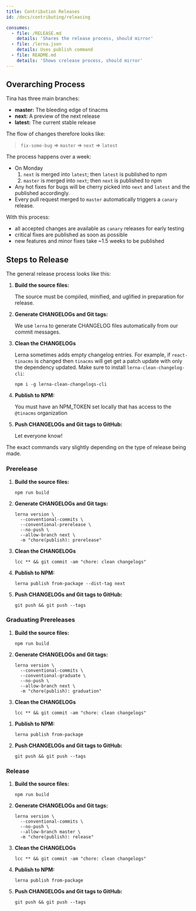 ```yaml
---
title: Contribution Releases
id: /docs/contributing/releasing

consumes:
  - file: /RELEASE.md
    details: 'Shares the release process, should mirror'
  - file: /lerna.json
    details: Uses publish command
  - file: README.md
    details: 'Shows crelease process, should mirror'
---
```


## Overarching Process

Tina has three main branches:

- **master:** The bleeding edge of tinacms
- **next:** A preview of the next release
- **latest:** The current stable release

The flow of changes therefore looks like:

> `fix-some-bug` => `master` => `next` => `latest`

The process happens over a week:

- On Monday
  1. `next` is merged into `latest`; then `latest` is published to npm
  2. `master` is merged into `next`; then `next` is published to npm
- Any hot fixes for bugs will be cherry picked into `next` and `latest`
  and the published accordingly.
- Every pull request merged to `master` automatically triggers a
  `canary` release.

With this process:

- all accepted changes are available as `canary` releases for early testing
- critical fixes are published as soon as possible
- new features and minor fixes take ~1.5 weeks to be published

## Steps to Release

The general release process looks like this:

1. **Build the source files:**

   The source must be compiled, minified, and uglified in preparation for release.

1. **Generate CHANGELOGs and Git tags:**

   We use `lerna` to generate CHANGELOG files automatically from our commit messages.

1. **Clean the CHANGELOGs**

   Lerna sometimes adds empty changelog entries. For example, if `react-tinacms` is changed
   then `tinacms` will get get a patch update with only the dependency updated. Make sure to install `lerna-clean-changelog-cli`:

   ```
   npm i -g lerna-clean-changelogs-cli
   ```

1. **Publish to NPM:**

   You must have an NPM_TOKEN set locally that has access to the `@tinacms` organization

1. **Push CHANGELOGs and Git tags to GitHub:**

   Let everyone know!

The exact commands vary slightly depending on the type of release being made.

### Prerelease

1. **Build the source files:**

   ```
   npm run build
   ```

1. **Generate CHANGELOGs and Git tags:**

   ```
   lerna version \
     --conventional-commits \
     --conventional-prerelease \
     --no-push \
     --allow-branch next \
     -m "chore(publish): prerelease"
   ```

1. **Clean the CHANGELOGs**

   ```
   lcc ** && git commit -am "chore: clean changelogs"
   ```

1. **Publish to NPM:**
   ```
   lerna publish from-package --dist-tag next
   ```
1. **Push CHANGELOGs and Git tags to GitHub:**
   ```
   git push && git push --tags
   ```

### Graduating Prereleases

1. **Build the source files:**

   ```
   npm run build
   ```

1. **Generate CHANGELOGs and Git tags:**

   ```
   lerna version \
     --conventional-commits \
     --conventional-graduate \
     --no-push \
     --allow-branch next \
     -m "chore(publish): graduation"
   ```

1. **Clean the CHANGELOGs**

   ```
   lcc ** && git commit -am "chore: clean changelogs"
   ```

1) **Publish to NPM:**

   ```
   lerna publish from-package
   ```

1) **Push CHANGELOGs and Git tags to GitHub:**
   ```
   git push && git push --tags
   ```

### Release

1. **Build the source files:**

   ```
   npm run build
   ```

1. **Generate CHANGELOGs and Git tags:**

   ```
   lerna version \
     --conventional-commits \
     --no-push \
     --allow-branch master \
     -m "chore(publish): release"
   ```

1. **Clean the CHANGELOGs**

   ```
   lcc ** && git commit -am "chore: clean changelogs"
   ```

1. **Publish to NPM:**
   ```
   lerna publish from-package
   ```
1. **Push CHANGELOGs and Git tags to GitHub:**
   ```
   git push && git push --tags
   ```
